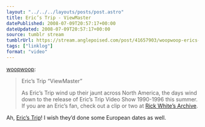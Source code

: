 ```yaml
---
layout: "../../../layouts/posts/post.astro"
title: Eric’s Trip - ViewMaster
datePublished: 2008-07-09T20:57:17+00:00
dateUpdated: 2008-07-09T20:57:17+00:00
source: tumblr stream
tumblrUrl: https://stream.anglepoised.com/post/41657903/woopwoop-erics-trip-viewmaster-as-erics
tags: ["linklog"]
format: "video"
---
```



<YouTube id="http://www.youtube.com/watch?v=cMAk6m2D2Ts" />

[woopwoop][1]:

> Eric’s Trip “ViewMaster”
>
> As Eric’s Trip wind up their jaunt across North America, the days wind down to the release of Eric’s Trip Video Show 1990-1996 this summer. If you are an Eric’s fan, check out a clip or two at [Rick White’s Archive][2].

Ah, [Eric&rsquo;s Trip][3]! I wish they&rsquo;d done some European dates as well.

[1]: http://woopwoop.tumblr.com/post/41655498/erics-trip-viewmaster-as-erics-trip-wind-up
[2]: http://www.youtube.com/user/RickWhiteArchive "youtube"
[3]: http://www.myspace.com/ericstrip
